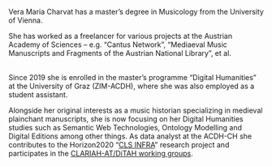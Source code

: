 Vera Maria Charvat has a master’s degree in Musicology from the University of Vienna.

She has worked as a freelancer for various projects at the Austrian Academy of Sciences – e.g. “Cantus Network”, “Mediaeval Music Manuscripts and Fragments of the Austrian National Library”, et al.

\
Since 2019 she is enrolled in the master’s programme “Digital Humanities” at the University of Graz (ZIM-ACDH), where she was also employed as a student assistant. 

Alongside her original interests as a music historian specializing in medieval plainchant manuscripts, she is now focusing on her Digital Humanities studies such as Semantic Web Technologies, Ontology Modelling and Digital Editions among other things. As data analyst at the ACDH-CH she contributes to the Horizon2020 “[CLS INFRA](https://clsinfra.io/)” research project and participates in the [CLARIAH-AT/DiTAH working groups](https://clariah.at/the-clariah-at-working-groups/).
